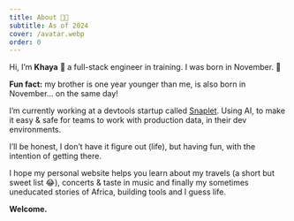 ```yaml
---
title: About 🤘🏽
subtitle: As of 2024
cover: /avatar.webp
order: 0
---
```


Hi, I’m **Khaya** 👋 a full-stack engineer in training. I was born in November. 🍁

**Fun fact:** my brother is one year younger than me, is also born in November… on the same day!

I’m currently working at a devtools startup called [Snaplet](https://www.snaplet.dev/). Using AI, to make it easy & safe for teams to work with production data, in their dev environments.

I’ll be honest, I don’t have it figure out (life), but having fun, with the intention of getting there.

I hope my personal website helps you learn about my travels (a short but sweet list 😂), concerts & taste in music and finally my sometimes uneducated stories of Africa, building tools and I guess life.

**Welcome.**
